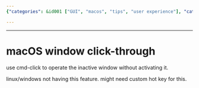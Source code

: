 ```yaml
---
{"categories": &id001 ["GUI", "macos", "tips", "user experience"], "category": "macOS", "date": "2023-12-22 23:52:59", "description": "This article provides instructions on utilizing the macOS command-click feature, enabling users to interact with inactive windows without accidentally activating them. This functionality is unique to macOS and not available on Linux or Windows systems.", "tags": *id001, "title": "macOS window click-through"}

---
```


------

# macOS window click-through

use cmd-click to operate the inactive window without activating it.

linux/windows not having this feature. might need custom hot key for this.

